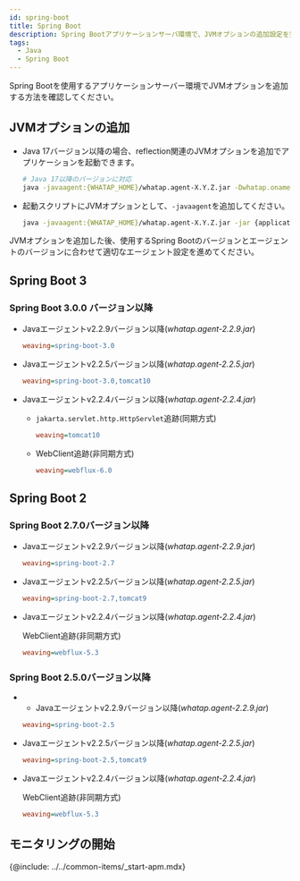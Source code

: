 ```yaml
---
id: spring-boot
title: Spring Boot
description: Spring Bootアプリケーションサーバ環境で、JVMオプションの追加設定を完了してください。
tags:
  - Java
  - Spring Boot
---
```


Spring Bootを使用するアプリケーションサーバー環境でJVMオプションを追加する方法を確認してください。

## JVMオプションの追加

-   Java 17バージョン以降の場合、reflection関連のJVMオプションを追加でアプリケーションを起動できます。

    ```bash
    # Java 17以降のバージョンに対応
    java -javaagent:{WHATAP_HOME}/whatap.agent-X.Y.Z.jar -Dwhatap.oname={Agent_Name} --add-opens=java.base/java.lang=ALL-UNNAMED -jar {application.jar}
    ```

-   起動スクリプトにJVMオプションとして、`-javaagent`を追加してください。

    ```bash
    java -javaagent:{WHATAP_HOME}/whatap.agent-X.Y.Z.jar -jar {application.jar}
    ```

JVMオプションを追加した後、使用するSpring Bootのバージョンとエージェントのバージョンに合わせて適切なエージェント設定を進めてください。

## Spring Boot 3

### Spring Boot 3.0.0 バージョン以降

-   Javaエージェントv2.2.9バージョン以降(_whatap.agent-2.2.9.jar_)

    ```ini title='whatap.conf'
    weaving=spring-boot-3.0
    ```

-   Javaエージェントv2.2.5バージョン以降(_whatap.agent-2.2.5.jar_)

    ```ini title='whatap.conf'
    weaving=spring-boot-3.0,tomcat10
    ```

-   Javaエージェントv2.2.4バージョン以降(_whatap.agent-2.2.4.jar_)

    -   `jakarta.servlet.http.HttpServlet`追跡(同期方式)

        ```ini title='whatap.conf'
        weaving=tomcat10
        ```

    -   WebClient追跡(非同期方式)

        ```ini title='whatap.conf'
        weaving=webflux-6.0
        ```

## Spring Boot 2

### Spring Boot 2.7.0バージョン以降

-   Javaエージェントv2.2.9バージョン以降(_whatap.agent-2.2.9.jar_)

    ```ini title='whatap.conf'
    weaving=spring-boot-2.7
    ```

-   Javaエージェントv2.2.5バージョン以降(_whatap.agent-2.2.5.jar_)

    ```ini title='whatap.conf'
    weaving=spring-boot-2.7,tomcat9
    ```

-   Javaエージェントv2.2.4バージョン以降(_whatap.agent-2.2.4.jar_)

    WebClient追跡(非同期方式)

    ```ini title='whatap.conf'
    weaving=webflux-5.3
    ```

### Spring Boot 2.5.0バージョン以降

-   -   Javaエージェントv2.2.9バージョン以降(_whatap.agent-2.2.9.jar_)

    ```ini title='whatap.conf'
    weaving=spring-boot-2.5
    ```

-   Javaエージェントv2.2.5バージョン以降(_whatap.agent-2.2.5.jar_)

    ```ini title='whatap.conf'
    weaving=spring-boot-2.5,tomcat9
    ```

-   Javaエージェントv2.2.4バージョン以降(_whatap.agent-2.2.4.jar_)

    WebClient追跡(非同期方式)

    ```ini title='whatap.conf'
    weaving=webflux-5.3
    ```

## モニタリングの開始

{@include: ../../common-items/_start-apm.mdx} 
